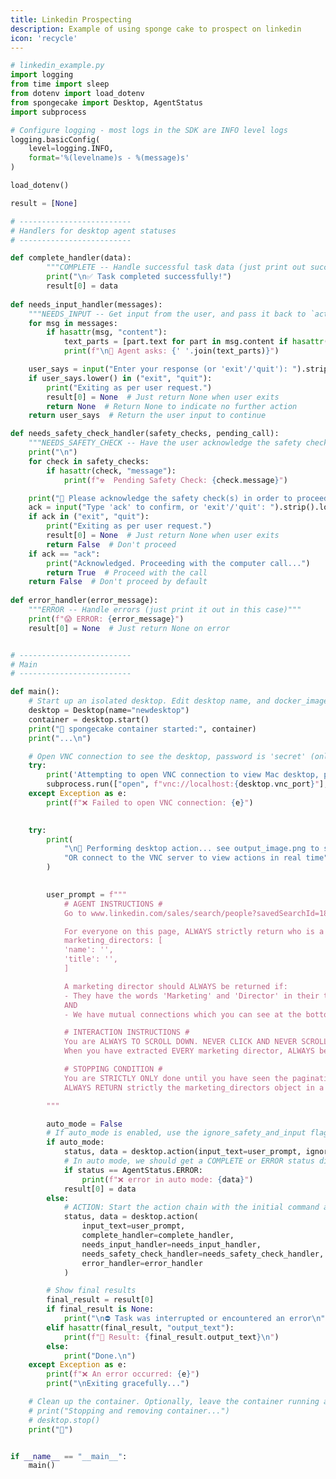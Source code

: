 ```yaml
---
title: Linkedin Prospecting
description: Example of using sponge cake to prospect on linkedin
icon: 'recycle'
---
```


```python
# linkedin_example.py
import logging
from time import sleep
from dotenv import load_dotenv
from spongecake import Desktop, AgentStatus
import subprocess

# Configure logging - most logs in the SDK are INFO level logs
logging.basicConfig(
    level=logging.INFO,
    format='%(levelname)s - %(message)s'
)

load_dotenv()

result = [None]

# -------------------------
# Handlers for desktop agent statuses
# -------------------------

def complete_handler(data):
        """COMPLETE -- Handle successful task data (just print out success message in this case)"""
        print("\n✅ Task completed successfully!")
        result[0] = data
    
def needs_input_handler(messages):
    """NEEDS_INPUT -- Get input from the user, and pass it back to `action`"""
    for msg in messages:
        if hasattr(msg, "content"):
            text_parts = [part.text for part in msg.content if hasattr(part, "text")]
            print(f"\n💬 Agent asks: {' '.join(text_parts)}")

    user_says = input("Enter your response (or 'exit'/'quit'): ").strip()
    if user_says.lower() in ("exit", "quit"):
        print("Exiting as per user request.")
        result[0] = None  # Just return None when user exits
        return None  # Return None to indicate no further action
    return user_says  # Return the user input to continue

def needs_safety_check_handler(safety_checks, pending_call):
    """NEEDS_SAFETY_CHECK -- Have the user acknowledge the safety checks, and pass it back to `action`"""
    print("\n")
    for check in safety_checks:
        if hasattr(check, "message"):
            print(f"☢️  Pending Safety Check: {check.message}")

    print("🔔 Please acknowledge the safety check(s) in order to proceed with the computer call.")
    ack = input("Type 'ack' to confirm, or 'exit'/'quit': ").strip().lower()
    if ack in ("exit", "quit"):
        print("Exiting as per user request.")
        result[0] = None  # Just return None when user exits
        return False  # Don't proceed
    if ack == "ack":
        print("Acknowledged. Proceeding with the computer call...")
        return True  # Proceed with the call
    return False  # Don't proceed by default
    
def error_handler(error_message):
    """ERROR -- Handle errors (just print it out in this case)"""
    print(f"😱 ERROR: {error_message}")
    result[0] = None  # Just return None on error


# -------------------------
# Main
# -------------------------

def main():
    # Start up an isolated desktop. Edit desktop name, and docker_image if needed
    desktop = Desktop(name="newdesktop")
    container = desktop.start()
    print("🍰 spongecake container started:", container)
    print("...\n")

    # Open VNC connection to see the desktop, password is 'secret' (only works on mac)
    try:
        print('Attempting to open VNC connection to view Mac desktop, password is "secret"...')
        subprocess.run(["open", f"vnc://localhost:{desktop.vnc_port}"], check=True)
    except Exception as e:
        print(f"❌ Failed to open VNC connection: {e}")

    
    try:
        print(
            "\n👾 Performing desktop action... see output_image.png to see screenshots "
            "OR connect to the VNC server to view actions in real time"
        )

        
        user_prompt = f"""
            # AGENT INSTRUCTIONS #
            Go to www.linkedin.com/sales/search/people?savedSearchId=1864334412 [REPLACE WITH YOUR OWN LINKEDIN SEARCH/PROSPECTING URL]

            For everyone on this page, ALWAYS strictly return who is a marketing director in this JSON format: 
            marketing_directors: [
            'name': '',
            'title': '',
            ]

            A marketing director should ALWAYS be returned if: 
            - They have the words 'Marketing' and 'Director' in their title in any order. It's ok if other words are in their title
            AND 
            - We have mutual connections which you can see at the bottom of a person's profile (you NEVER have to click)

            # INTERACTION INSTRUCTIONS # 
            You are ALWAYS TO SCROLL DOWN. NEVER CLICK AND NEVER SCROLL UP
            When you have extracted EVERY marketing director, ALWAYS before you scroll down, ALWAYS output the current marketing_directors object in a JSON format, and ask the user if things look correct 

            # STOPPING CONDITION # 
            You are STRICTLY ONLY done until you have seen the pagination element at the bottom of the page 'e.g., 1 2 3 4 5 6 ...'. NEVER CLICK ON THESE PAGES - YOU ARE FINISHED WITH YOUR TASK WHEN YOU SEE THESE 
            ALWAYS RETURN strictly the marketing_directors object in a JSON format

        """

        auto_mode = False
        # If auto_mode is enabled, use the ignore_safety_and_input flag
        if auto_mode:
            status, data = desktop.action(input_text=user_prompt, ignore_safety_and_input=True)
            # In auto mode, we should get a COMPLETE or ERROR status directly
            if status == AgentStatus.ERROR:
                print(f"❌ error in auto mode: {data}")
            result[0] = data
        else:
            # ACTION: Start the action chain with the initial command and all handlers
            status, data = desktop.action(
                input_text=user_prompt,
                complete_handler=complete_handler,
                needs_input_handler=needs_input_handler,
                needs_safety_check_handler=needs_safety_check_handler,
                error_handler=error_handler
            )

        # Show final results
        final_result = result[0]
        if final_result is None:
            print("\n⛔️ Task was interrupted or encountered an error\n")
        elif hasattr(final_result, "output_text"):
            print(f"📩 Result: {final_result.output_text}\n")
        else:
            print("Done.\n")
    except Exception as e:
        print(f"❌ An error occurred: {e}")
        print("\nExiting gracefully...")

    # Clean up the container. Optionally, leave the container running and connect to it again when needed. 
    # print("Stopping and removing container...")
    # desktop.stop()
    print("🍰")


if __name__ == "__main__":
    main()

```
